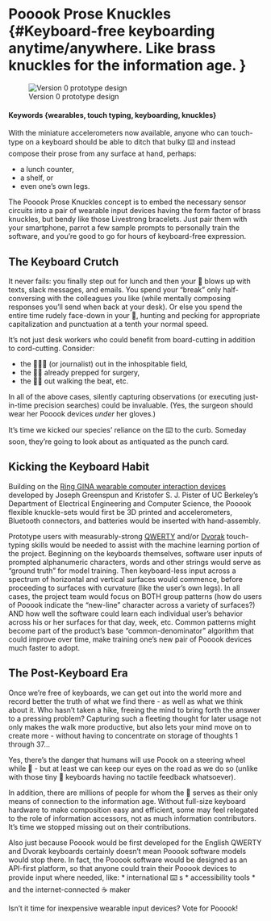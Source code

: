 # Pooook Prose Knuckles {#Keyboard-free keyboarding anytime/anywhere. Like brass knuckles for the information age. }

![Version 0 prototype design](https://github.com/w201rdada/portfolio-jendatx/blob/master/Pooook_proto_Tinkercad.png)

#### Keywords {wearables, touch typing, keyboarding, knuckles}

 With the miniature accelerometers now available, anyone who can touch-type on a keyboard should be able to ditch that bulky ⌨️ and instead compose their prose from any surface at hand, perhaps:

  * a lunch counter,
  * a shelf, or
  * even one's own legs.

  The Pooook Prose Knuckles concept is to embed the necessary sensor circuits into a pair of wearable input devices having the form factor of brass knuckles, but bendy like those Livestrong bracelets. Just pair them with your smartphone, parrot a few sample prompts to personally train the software, and you're good to go for hours of keyboard-free expression.

## The Keyboard Crutch

It never fails: you finally step out for lunch and then your 📱 blows up with texts, slack messages, and emails. You spend your "break" only half-conversing with the colleagues you like (while mentally composing responses you'll send when back at your desk). Or else you spend the entire time rudely face-down in your 📱, hunting and pecking for appropriate capitalization and punctuation at a tenth your normal speed.

It's not just desk workers who could benefit from board-cutting in addition to cord-cutting. Consider:

* the 👨🏾‍🔬 (or journalist) out in the inhospitable field,
* the 👩‍⚕️ already prepped for surgery,
* the 👮‍♂️ out walking the beat, etc.

In all of the above cases, silently capturing observations (or executing just-in-time precision searches) could be invaluable. (Yes, the surgeon should wear her Pooook devices *under* her gloves.)

It's time we kicked our species' reliance on the ⌨️  to the curb. Someday soon, they're going to look about as antiquated as the punch card.


## Kicking the Keyboard Habit

Building on the [Ring GINA wearable computer interaction devices](/http://www-bsac.eecs.berkeley.edu/publications/search/send_publication_pdf2client.php?pubID=1381271517) developed by Joseph Greenspun and Kristofer S. J. Pister of UC Berkeley's Department of Electrical Engineering and Computer Science, the Pooook flexible knuckle-sets would first be 3D printed and accelerometers, Bluetooth connectors, and batteries would be inserted with hand-assembly.  

Prototype users with measurably-strong [QWERTY](https://en.wikipedia.org/wiki/QWERTY) and/or [Dvorak](https://en.wikipedia.org/wiki/Dvorak_Simplified_Keyboard) touch-typing skills would be needed to assist with the machine learning portion of the project. Beginning on the keyboards themselves, software user inputs of prompted alphanumeric characters, words and other strings would serve as "ground truth" for model training. Then keyboard-less input across a spectrum of horizontal and vertical surfaces would commence, before proceeding to surfaces with curvature (like the user's own legs). In all cases, the project team would focus on BOTH group patterns (how do users of Pooook indicate the "new-line" character across a variety of surfaces?) AND how well the software could learn each individual user's behavior across his or her surfaces for that day, week, etc. Common patterns might become part of the product's base "common-denominator" algorithm that could improve over time, make training one's new pair of Pooook devices much faster to adopt.  

## The Post-Keyboard Era

Once we're free of keyboards, we can get out into the world more and record better the truth of what we find there - as well as what we think about it. Who hasn't taken a hike, freeing the mind to bring forth the answer to a pressing problem? Capturing such a fleeting thought for later usage not only makes the walk more productive, but also lets your mind move on to create more - without having to concentrate on storage of thoughts 1 through 37...

Yes, there's the danger that humans will use Poook on a steering wheel while 🚗 - but at least we can keep our eyes on the road as we do so (unlike with those tiny 📱  keyboards having no tactile feedback whatsoever).

In addition, there are millions of people for whom the 📱 serves as their only means of connection to the information age. Without full-size keyboard hardware to make composition easy and efficient, some may feel relegated to the role of information accessors, not as much information contributors. It's time we stopped missing out on their contributions.

Also just because Pooook would be first developed for the English QWERTY and Dvorak keyboards certainly doesn't mean Pooook software models would stop there. In fact, the Pooook software would be designed as an API-first platform, so that anyone could train their Pooook devices to provide input where needed, like:
 * international ⌨️ s
 * accessibility tools
 * and the internet-connected ☕ maker

Isn't it time for inexpensive wearable input devices? Vote for Pooook!
